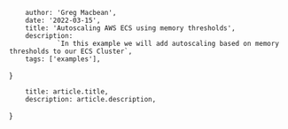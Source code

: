 
        author: 'Greg Macbean',
        date: '2022-03-15',
        title: 'Autoscaling AWS ECS using memory thresholds',
        description:
                `In this example we will add autoscaling based on memory thresholds to our ECS Cluster`,
        tags: ['examples'],
}

        title: article.title,
        description: article.description,
}



